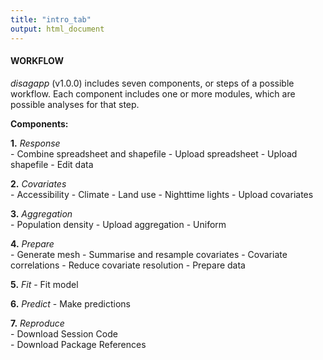 ```yaml
---
title: "intro_tab"
output: html_document
---
```


#### WORKFLOW

*disagapp* (v1.0.0) includes seven components, or steps of a possible workflow. Each component includes one or more modules, which are possible analyses for that step.  

**Components:**  

**1.** *Response*  
- Combine spreadsheet and shapefile
- Upload spreadsheet
- Upload shapefile
- Edit data

**2.** *Covariates*  
- Accessibility 
- Climate
- Land use
- Nighttime lights
- Upload covariates

**3.** *Aggregation*  
- Population density
- Upload aggregation
- Uniform

**4.** *Prepare*  
- Generate mesh
- Summarise and resample covariates
- Covariate correlations
- Reduce covariate resolution
- Prepare data

**5.** *Fit*
- Fit model

**6.** *Predict*
- Make predictions

**7.** *Reproduce*  
- Download Session Code  
- Download Package References 

